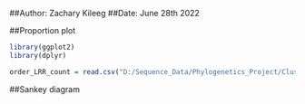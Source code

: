 ##Author: Zachary Kileeg
##Date: June 28th 2022



##Proportion plot
```{r}
library(ggplot2)
library(dplyr)

order_LRR_count = read.csv("D:/Sequence_Data/Phylogenetics_Project/Clustering/Predict_PhytoLRR/2022_May16th_LRRCounts_SplitByOrder.csv")

```



##Sankey diagram
```{r}


```
